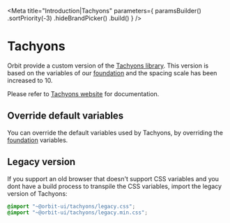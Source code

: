 
<Meta
    title="Introduction|Tachyons"
    parameters={
        paramsBuilder()
            .sortPriority(-3)
            .hideBrandPicker()
            .build()
    }
/>

<Anchor storyId="introduction-tachyons--page" />

<GithubLink filePath="/packages/tachyons/src" />

# Tachyons

Orbit provide a custom version of the [Tachyons library](https://github.com/tachyons-css/tachyons). This version is based on the variables of our [foundation](?path=/docs/introduction-foundation--page) and the spacing scale has been increased to 10.

Please refer to [Tachyons website](http://tachyons.io/docs) for documentation.

## Override default variables

You can override the default variables used by Tachyons, by overriding the [foundation](?path=/docs/introduction-foundation--page#override-default-variables) variables.

## Legacy version

If you support an old browser that doesn't support CSS variables and you dont have a build process to transpile the CSS variables, import the legacy version of Tachyons:

```css
@import "~@orbit-ui/tachyons/legacy.css";
@import "~@orbit-ui/tachyons/legacy.min.css";
```
